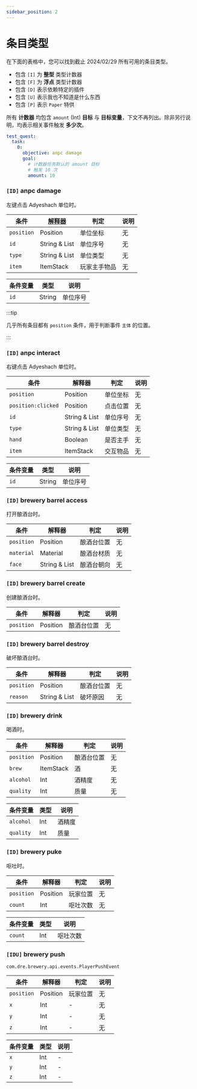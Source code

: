 ```yaml
---
sidebar_position: 2
---
```


# 条目类型

在下面的表格中，您可以找到截止 2024/02/29 所有可用的条目类型。

+ 包含 `[I]` 为 **整型** 类型计数器
+ 包含 `[F]` 为 **浮点** 类型计数器
+ 包含 `[D]` 表示依赖特定的插件
+ 包含 `[U]` 表示我也不知道是什么东西
+ 包含 `[P]` 表示 `Paper` 特供

所有 **计数器** 均包含 `amount` (Int) **目标** 与 **目标变量**，下文不再列出。除非另行说明，均表示相关事件触发 **多少次**。

```yaml title="例子"
test_quest:
  task:
    0:
      objective: anpc damage
      goal:
        # 计数器任务默认的 amount 目标
        # 触发 10 次
        amount: 10
```

### `[ID]` anpc damage

左键点击 Adyeshach 单位时。

| 条件         | [解释器](/plugin/chemdah/start/quest/task/parser) | 判定     | 说明 |
|------------|------------------------------------------------|--------|----|
| `position` | Position                                       | 单位坐标   | 无  |
| `id`       | String & List                                  | 单位序号   | 无  |
| `type`     | String & List                                  | 单位类型   | 无  |
| `item`     | ItemStack                                      | 玩家主手物品 | 无  |

| 条件变量 | 类型     | 说明   |
|------|--------|------|
| `id` | String | 单位序号 |

:::tip

几乎所有条目都有 `position` 条件，用于判断事件 `主体` 的位置。

:::

### `[ID]` anpc interact

右键点击 Adyeshach 单位时。

| 条件                 | 解释器           | 判定   | 说明 |
|--------------------|---------------|------|----|
| `position`         | Position      | 单位坐标 | 无  |
| `position:clicked` | Position      | 点击位置 | 无  |
| `id`               | String & List | 单位序号 | 无  |
| `type`             | String & List | 单位类型 | 无  |
| `hand`             | Boolean       | 是否主手 | 无  |
| `item`             | ItemStack     | 交互物品 | 无  |

| 条件变量 | 类型     | 说明   |
|------|--------|------|
| `id` | String | 单位序号 |

### `[ID]` brewery barrel access

打开酿酒台时。

| 条件         | 解释器           | 判定    | 说明 |
|------------|---------------|-------|----|
| `position` | Position      | 酿酒台位置 | 无  |
| `material` | Material      | 酿酒台材质 | 无  |
| `face`     | String & List | 酿酒台朝向 | 无  |

### `[ID]` brewery barrel create

创建酿酒台时。

| 条件         | 解释器           | 判定    | 说明 |
|------------|---------------|-------|----|
| `position` | Position      | 酿酒台位置 | 无  |

### `[ID]` brewery barrel destroy

破坏酿酒台时。

| 条件         | 解释器           | 判定    | 说明 |
|------------|---------------|-------|----|
| `position` | Position      | 酿酒台位置 | 无  |
| `reason`   | String & List | 破坏原因  | 无  |

### `[ID]` brewery drink

喝酒时。

| 条件         | 解释器       | 判定    | 说明 |
|------------|-----------|-------|----|
| `position` | Position  | 酿酒台位置 | 无  |
| `brew`     | ItemStack | 酒     | 无  |
| `alcohol`  | Int       | 酒精度   | 无  |
| `quality`  | Int       | 质量    | 无  |

| 条件变量      | 类型  | 说明  |
|-----------|-----|-----|
| `alcohol` | Int | 酒精度 |
| `quality` | Int | 质量  |

### `[ID]` brewery puke

呕吐时。

| 条件         | 解释器      | 判定   | 说明 |
|------------|----------|------|----|
| `position` | Position | 玩家位置 | 无  |
| `count`    | Int      | 呕吐次数 | 无  |

| 条件变量    | 类型  | 说明   |
|---------|-----|------|
| `count` | Int | 呕吐次数 |

### `[IDU]` brewery push

```
com.dre.brewery.api.events.PlayerPushEvent
```

| 条件         | 解释器      | 判定   | 说明 |
|------------|----------|------|----|
| `position` | Position | 玩家位置 | 无  |
| `x`        | Int      | -    | 无  |
| `y`        | Int      | -    | 无  |
| `z`        | Int      | -    | 无  |

| 条件变量    | 类型  | 说明   |
|---------|-----|------|
| `x`     | Int | -    |
| `y`     | Int | -    |
| `z`     | Int | -    |